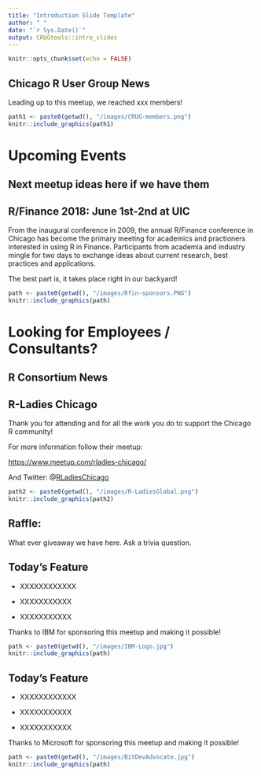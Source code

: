 ```yaml
---
title: "Introduction Slide Template"
author: " "
date: "`r Sys.Date()`"
output: CRUGtools::intro_slides
---
```


```r
knitr::opts_chunk$set(echo = FALSE)
```

## Chicago R User Group News

Leading up to this meetup, we reached xxx members!


```r
path1 <- paste0(getwd(), "/images/CRUG-members.png")
knitr::include_graphics(path1)
```

# Upcoming Events

## Next meetup ideas here if we have them


## R/Finance 2018: June 1st-2nd at UIC

From the inaugural conference in 2009, the annual R/Finance conference in Chicago has become the primary meeting for academics and practioners interested in using R in Finance.
Participants from academia and industry mingle for two days to exchange ideas about current research, best practices and applications.

The best part is, it takes place right in our backyard!

```r
path <- paste0(getwd(), "/images/Rfin-sponsors.PNG")
knitr::include_graphics(path)
```



# Looking for Employees / Consultants?


## R Consortium News {.smaller .columns-2}

## R-Ladies Chicago {.columns-2}

Thank you for attending and for all the work you do to support the Chicago R community!

For more information follow their meetup:

[https://www.meetup.com/rladies-chicago/](https://www.meetup.com/rladies-chicago/)

And Twitter: @[RLadiesChicago](https://twitter.com/RLadiesChicago)

```r
path2 <- paste0(getwd(), "/images/R-LadiesGlobal.png")
knitr::include_graphics(path2)
```



## Raffle:

What ever giveaway we have here. Ask a trivia question.


## Today's Feature {.columns-2}


- XXXXXXXXXXXX

- XXXXXXXXXXX

- XXXXXXXXXXX

Thanks to IBM for sponsoring this meetup and making it possible!

```r
path <- paste0(getwd(), "/images/IBM-Logo.jpg")
knitr::include_graphics(path)
```

## Today's Feature {.columns-2}


- XXXXXXXXXXXX

- XXXXXXXXXXX

- XXXXXXXXXXX


Thanks to Microsoft for sponsoring this meetup and making it possible!

```r
path <- paste0(getwd(), "/images/BitDevAdvocate.jpg")
knitr::include_graphics(path)
```







